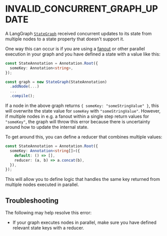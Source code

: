 # INVALID_CONCURRENT_GRAPH_UPDATE

A LangGraph [`StateGraph`](https://langchain-ai.github.io/langgraphjs/reference/classes/langgraph.StateGraph.html) received concurrent updates to its state from multiple nodes to a state property that doesn't
support it.

One way this can occur is if you are using a [fanout](https://langchain-ai.github.io/langgraphjs/how-tos/map-reduce/)
or other parallel execution in your graph and you have defined a state with a value like this:

```ts
const StateAnnotation = Annotation.Root({
  someKey: Annotation<string>,
});

const graph = new StateGraph(StateAnnotation)
  .addNode(...)
  ...
  .compile();
```

If a node in the above graph returns `{ someKey: "someStringValue" }`, this will overwrite the state value for `someKey` with `"someStringValue"`.
However, if multiple nodes in e.g. a fanout within a single step return values for `"someKey"`, the graph will throw this error because
there is uncertainty around how to update the internal state.

To get around this, you can define a reducer that combines multiple values:

```ts
const StateAnnotation = Annotation.Root({
  someKey: Annotation<string[]>({
    default: () => [],
    reducer: (a, b) => a.concat(b),
  }),
});
```

This will allow you to define logic that handles the same key returned from multiple nodes executed in parallel.

## Troubleshooting

The following may help resolve this error:

- If your graph executes nodes in parallel, make sure you have defined relevant state keys with a reducer.
